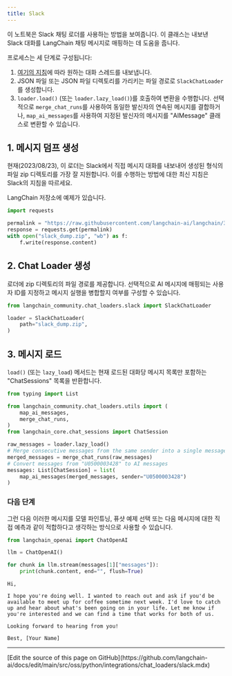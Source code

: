 ```yaml
---
title: Slack
---
```


이 노트북은 Slack 채팅 로더를 사용하는 방법을 보여줍니다. 이 클래스는 내보낸 Slack 대화를 LangChain 채팅 메시지로 매핑하는 데 도움을 줍니다.

프로세스는 세 단계로 구성됩니다:

1. [여기의 지침](https://slack.com/help/articles/1500001548241-Request-to-export-all-conversations)에 따라 원하는 대화 스레드를 내보냅니다.
2. JSON 파일 또는 JSON 파일 디렉토리를 가리키는 파일 경로로 `SlackChatLoader`를 생성합니다.
3. `loader.load()` (또는 `loader.lazy_load()`)를 호출하여 변환을 수행합니다. 선택적으로 `merge_chat_runs`를 사용하여 동일한 발신자의 연속된 메시지를 결합하거나, `map_ai_messages`를 사용하여 지정된 발신자의 메시지를 "AIMessage" 클래스로 변환할 수 있습니다.

## 1. 메시지 덤프 생성

현재(2023/08/23), 이 로더는 Slack에서 직접 메시지 대화를 내보내어 생성된 형식의 파일 zip 디렉토리를 가장 잘 지원합니다. 이를 수행하는 방법에 대한 최신 지침은 Slack의 지침을 따르세요.

LangChain 저장소에 예제가 있습니다.

```python
import requests

permalink = "https://raw.githubusercontent.com/langchain-ai/langchain/342087bdfa3ac31d622385d0f2d09cf5e06c8db3/libs/langchain/tests/integration_tests/examples/slack_export.zip"
response = requests.get(permalink)
with open("slack_dump.zip", "wb") as f:
    f.write(response.content)
```

## 2. Chat Loader 생성

로더에 zip 디렉토리의 파일 경로를 제공합니다. 선택적으로 AI 메시지에 매핑되는 사용자 ID를 지정하고 메시지 실행을 병합할지 여부를 구성할 수 있습니다.

```python
from langchain_community.chat_loaders.slack import SlackChatLoader
```

```python
loader = SlackChatLoader(
    path="slack_dump.zip",
)
```

## 3. 메시지 로드

`load()` (또는 `lazy_load`) 메서드는 현재 로드된 대화당 메시지 목록만 포함하는 "ChatSessions" 목록을 반환합니다.

```python
from typing import List

from langchain_community.chat_loaders.utils import (
    map_ai_messages,
    merge_chat_runs,
)
from langchain_core.chat_sessions import ChatSession

raw_messages = loader.lazy_load()
# Merge consecutive messages from the same sender into a single message
merged_messages = merge_chat_runs(raw_messages)
# Convert messages from "U0500003428" to AI messages
messages: List[ChatSession] = list(
    map_ai_messages(merged_messages, sender="U0500003428")
)
```

### 다음 단계

그런 다음 이러한 메시지를 모델 파인튜닝, 퓨샷 예제 선택 또는 다음 메시지에 대한 직접 예측과 같이 적합하다고 생각하는 방식으로 사용할 수 있습니다.

```python
from langchain_openai import ChatOpenAI

llm = ChatOpenAI()

for chunk in llm.stream(messages[1]["messages"]):
    print(chunk.content, end="", flush=True)
```

```output
Hi,

I hope you're doing well. I wanted to reach out and ask if you'd be available to meet up for coffee sometime next week. I'd love to catch up and hear about what's been going on in your life. Let me know if you're interested and we can find a time that works for both of us.

Looking forward to hearing from you!

Best, [Your Name]
```

---

<Callout icon="pen-to-square" iconType="regular">
  [Edit the source of this page on GitHub](https://github.com/langchain-ai/docs/edit/main/src/oss/python/integrations/chat_loaders/slack.mdx)
</Callout>
